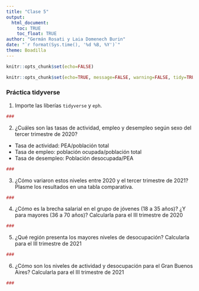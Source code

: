 ```yaml
---
title: "Clase 5"
output: 
  html_document:
    toc: TRUE
    toc_float: TRUE
author: "Germán Rosati y Laia Domenech Burin"
date: "`r format(Sys.time(), '%d %B, %Y')`"
theme: Boadilla
---
```

```r
knitr::opts_chunk$set(echo=FALSE)
```

```r
knitr::opts_chunk$set(echo=TRUE, message=FALSE, warning=FALSE, tidy=TRUE)
```

### Práctica tidyverse

1. Importe las liberías `tidyverse` y `eph`. 

```r
### 
```

2. ¿Cuáles son las tasas de actividad, empleo y desempleo según sexo del tercer trimestre de 2020?
  + Tasa de actividad: PEA/población total
  + Tasa de empleo: población ocupada/población total
  + Tasa de desempleo: Población desocupada/PEA
  
```r
### 
```

3. ¿Cómo variaron estos niveles entre 2020 y el tercer trimestre de 2021? Plasme los resultados en una tabla comparativa. 
```r
### 
```

4. ¿Cómo es la brecha salarial en el grupo de jóvenes (18 a 35 años)? ¿Y para mayores (36 a 70 años)? Calcularla para el III trimestre de 2020

```r
### 
```

5. ¿Qué región presenta los mayores niveles de desocupación? Calcularla para el III trimestre de 2021

```r
### 
```

6. ¿Cómo son los niveles de actividad y desocupación para el Gran Buenos Aires? Calcularla para el III trimestre de 2021
```r
### 
```


